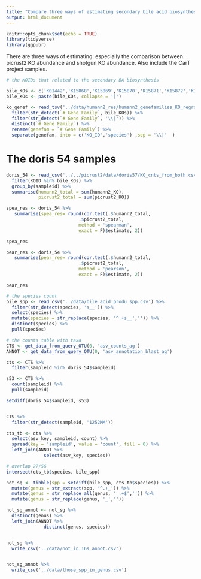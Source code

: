 ```yaml
---
title: "Compare three ways of estimating secondary bile acid biosynthesis"
output: html_document
---
```


```r
knitr::opts_chunk$set(echo = TRUE)
library(tidyverse)
library(ggpubr)
```

There are three ways of estimating: especially the comparison between picrust2 KO abundance and shotgun KO abundance. Also include the CarT project samples. 

```r
# the KOIDs that related to the secondary BA biosynthesis

bile_KOs <- c('K01442','K15868','K15869','K15870','K15871','K15872','K15873','K15874')
bile_KOs <- paste(bile_KOs, collapse = '|')

ko_genef <- read_tsv('../data/humann2_res/humann2_genefamilies_KO_regroup.tsv') %>% 
  filter(str_detect(`# Gene Family`, bile_KOs)) %>% 
  filter(str_detect(`# Gene Family`, '\\|')) %>% 
  distinct(`# Gene Family`) %>% 
  rename(genefam = `# Gene Family`) %>% 
  separate(genefam, into = c('KO_ID','species') ,sep = '\\|'  ) 


```


# The doris 54 samples

```r
doris_54 <- read_csv('../../picrust2/data/doris57/KO_cnts_from_both.csv') %>% 
  filter(KOID %in% bile_KOs) %>% 
  group_by(sampleid) %>% 
  summarise(humann2_total = sum(humann2_KO),
            picrust2_total = sum(picrust2_KO))
```

```r
spea_res <- doris_54 %>% 
   summarise(spea_res= round(cor.test(.$humann2_total, 
                           .$picrust2_total, 
                           method = 'spearman', 
                           exact = F)$estimate, 2))

spea_res
```


```r
pear_res <- doris_54 %>% 
   summarise(pear_res= round(cor.test(.$humann2_total, 
                           .$picrust2_total, 
                           method = 'pearson', 
                           exact = F)$estimate, 2))

pear_res
```
```r
# the species count
bile_spp <- read_csv('../data/bile_acid_produ_spp.csv') %>% 
  filter(str_detect(species, 's__')) %>% 
  select(species) %>%  
  mutate(species = str_replace(species, '^.+s__','')) %>% 
  distinct(species) %>% 
  pull(species)

# the counts table with taxa
CTS <- get_data_from_query_OTU(0, 'asv_counts_ag') 
ANNOT <- get_data_from_query_OTU(0, 'asv_annotation_blast_ag')

cts <- CTS %>% 
  filter(sampleid %in% doris_54$sampleid)

s53 <- CTS %>% 
  count(sampleid) %>% 
  pull(sampleid)

setdiff(doris_54$sampleid, s53)


CTS %>% 
  filter(str_detect(sampleid, '1252MM'))

cts_tb <- cts %>% 
  select(asv_key, sampleid, count) %>% 
  spread(key = 'sampleid', value = 'count', fill = 0) %>% 
  left_join(ANNOT %>% 
              select(asv_key, species))

# overlap 27/56
intersect(cts_tb$species, bile_spp)

not_sg <- tibble(spp = setdiff(bile_spp, cts_tb$species)) %>% 
  mutate(genus = str_extract(spp, '^.+_')) %>% 
  mutate(genus = str_replace_all(genus, '_.+$','')) %>% 
  mutate(genus = str_replace(genus, '_','')) 

not_sg_annot <- not_sg %>% 
  distinct(genus) %>% 
  left_join(ANNOT %>% 
              distinct(genus, species))


not_sg %>% 
  write_csv('../data/not_in_16s_annot.csv')


not_sg_annot %>% 
  write_csv('../data/those_spp_in_genus.csv')
```

